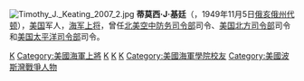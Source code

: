 {{unreferenced|time=2009-3-1}}

[[File:Timothy_J._Keating_2007_2.jpg|thumb]]
'''蒂莫西·J·基廷'''（{{lang-en|Timothy J. Keating}}，1949年11月5日[[俄亥俄州|俄亥俄州]][[代顿_(俄亥俄州)|代顿]]），[[美国|美国]]军人，[[海军上将|海军上将]]，曾任[[北美空中防务司令部|北美空中防务司令部]]司令、[[美国北方司令部|美国北方司令部]]司令和[[美国太平洋司令部|美国太平洋司令部]]司令。

{{commonscat|Timothy J. Keating}}
{{US-mil-bio-stub}}

[[Category:1949年出生|K]]
[[Category:美國海軍上將|Category:美國海軍上將]]
[[Category:北美空中防务司令部司令|K]]
[[Category:俄亥俄州代顿人|K]]
[[Category:美国太平洋司令部司令|K]]
[[Category:美國海軍學院校友|Category:美國海軍學院校友]]
[[Category:美國波斯灣戰爭人物|Category:美國波斯灣戰爭人物]]